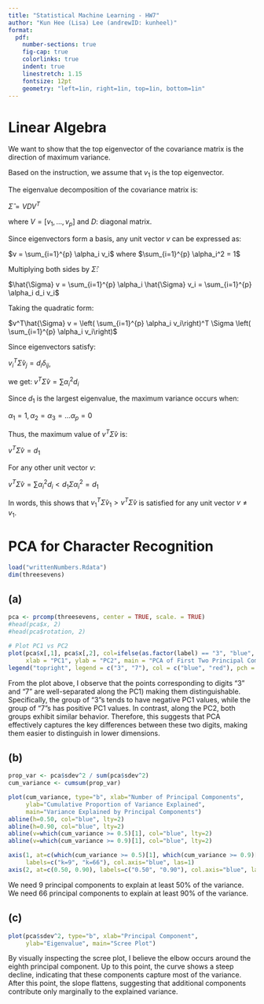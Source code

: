 ```yaml
---
title: "Statistical Machine Learning - HW7"
author: "Kun Hee (Lisa) Lee (andrewID: kunheel)"
format:
  pdf:
    number-sections: true
    fig-cap: true
    colorlinks: true
    indent: true
    linestretch: 1.15
    fontsize: 12pt
    geometry: "left=1in, right=1in, top=1in, bottom=1in"
---
```


# Linear Algebra

We want to show that the top eigenvector of the covariance matrix is the 
direction of maximum variance.

Based on the instruction, we assume that $v_1$ is the top eigenvector.

The eigenvalue decomposition of the covariance matrix is:

$\hat{\Sigma} = V D V^T$ 

where $V = [v_1, \dots, v_p]$ and $D$: diagonal
matrix. 

Since eigenvectors form a basis, any unit vector $v$ can be expressed as: 

$v = \sum_{i=1}^{p} \alpha_i v_i$ where $\sum_{i=1}^{p} \alpha_i^2 = 1$

Multiplying both sides by $\hat{\Sigma}$:

$\hat{\Sigma} v = \sum_{i=1}^{p} \alpha_i \hat{\Sigma} v_i = \sum_{i=1}^{p} \alpha_i d_i v_i$

Taking the quadratic form:

$v^T\hat{\Sigma} v = \left( \sum_{i=1}^{p} \alpha_i v_i\right)^T \Sigma \left( \sum_{i=1}^{p} \alpha_i v_i\right)$

Since eigenvectors satisfy:

$v_i^T \hat{\Sigma} v_j = d_i \delta_{ij}$, 

we get: $v^T \hat{\Sigma} v = \sum \alpha_i^2 d_i$

Since $d_1$ is the largest eigenvalue, the maximum variance occurs when:

$\alpha_1 = 1, \alpha_2 = \alpha_3 = \dots \alpha_p = 0$

Thus, the maximum value of $v^T \hat{\Sigma} v$ is:

$v^T \hat{\Sigma} v = d_1$

For any other unit vector $v$:

$v^T \hat\Sigma v = \sum \alpha_i^2 d_i < d_1 \Sigma \alpha_i^2 = d_1$

In words, this shows that $v_1^T \hat \Sigma v_1 > v^T \hat\Sigma v$ is satisfied
for any unit vector $v \neq v_1$.

# PCA for Character Recognition 

```r
load("writtenNumbers.Rdata") 
dim(threesevens)
```

## (a)
```r
pca <- prcomp(threesevens, center = TRUE, scale. = TRUE)
#head(pca$x, 2)
#head(pca$rotation, 2)

# Plot PC1 vs PC2
plot(pca$x[,1], pca$x[,2], col=ifelse(as.factor(label) == "3", "blue", "red"),
     xlab = "PC1", ylab = "PC2", main = "PCA of First Two Principal Components")
legend("topright", legend = c("3", "7"), col = c("blue", "red"), pch = 1)

```
From the plot above, I observe that the points corresponding to digits "3" and "7" are well-separated along the PC1) making them distinguishable. Specifically, the group of "3"s tends to have negative PC1 values, while the group of "7"s has positive PC1 values. In contrast, along the PC2, both groups exhibit similar behavior. Therefore, this suggests that PCA effectively captures the key differences between these two digits, making them easier to distinguish in lower dimensions.


## (b)
```r
prop_var <- pca$sdev^2 / sum(pca$sdev^2)
cum_variance <- cumsum(prop_var)

plot(cum_variance, type="b", xlab="Number of Principal Components", 
     ylab="Cumulative Proportion of Variance Explained",
     main="Variance Explained by Principal Components")
abline(h=0.50, col="blue", lty=2)
abline(h=0.90, col="blue", lty=2)
abline(v=which(cum_variance >= 0.5)[1], col="blue", lty=2)
abline(v=which(cum_variance >= 0.9)[1], col="blue", lty=2)

axis(1, at=c(which(cum_variance >= 0.5)[1], which(cum_variance >= 0.9)[1]), 
     labels=c("k=9", "k=66"), col.axis="blue", las=1)
axis(2, at=c(0.50, 0.90), labels=c("0.50", "0.90"), col.axis="blue", las=1)

```
We need 9 principal components to explain at least 50% of the variance.
We need 66 principal components to explain at least 90% of the variance.


## (c)
```r
plot(pca$sdev^2, type="b", xlab="Principal Component", 
     ylab="Eigenvalue", main="Scree Plot")
```

By visually inspecting the scree plot, I believe the elbow occurs around the eighth principal component. Up to this point, the curve shows a steep decline, indicating that these components capture most of the variance. After this point, the slope flattens, suggesting that additional components contribute only marginally to the explained variance. 
